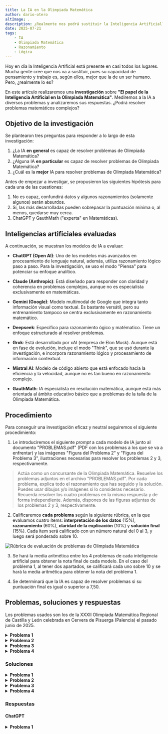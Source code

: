 ```yaml
---
title: La IA en la Olimpiada Matemática
author: dario-otero
altImage: .
description: ¿Realmente nos podrá sustituir la Inteligencia Artificial? Descubre si sabe resolver problemas matemáticos.
date: 2025-07-21
tags:
    - IA
    - Olimpiada Matemática
    - Razonamiento
    - Lógica
---
```


Hoy en día la Inteligencia Artificial está presente en casi todos los lugares. Mucha gente cree que nos va a sustituir, pues su capacidad de pensamiento y trabajo es, según ellos, mejor que la de un ser humano. Pero, ¿realmente lo es?

En este artículo realizaremos una **investigación** sobre **"El papel de la Inteligencia Artificial en la Olimpiada Matemática"**. Mediremos a la IA a diversos problemas y analizaremos sus respuestas. ¿Podrá resolver problemas matemáticos complejos?

## Objetivo de la investigación

Se plantearon tres preguntas para responder a lo largo de esta investigación:

1. ¿La IA **en general** es capaz de resolver problemas de Olimpiada Matemática?
2. ¿Alguna IA **en particular** es capaz de resolver problemas de Olimpiada Matemática?
3. ¿Cuál es la **mejor** IA para resolver problemas de Olimpiada Matemática?

Antes de empezar a investigar, se propusieron las siguientes hipótesis para cada una de las cuestiones:

1.	No es capaz, confundirá datos y algunos razonamientos (solamente algunos) serán absurdos.
2.	Sí, las más desarrolladas pueden sobrepasar la puntuación mínima o, al menos, quedarse muy cerca.
3.	ChatGPT y GauthMath ("experta" en Matemáticas).

## Inteligencias artificiales evaluadas

A continuación, se muestran los modelos de IA a evaluar:

- **ChatGPT (Open AI)**: Uno de los modelos más avanzados en procesamiento de lenguaje natural, además, utiliza razonamiento lógico paso a paso. Para la investigación, se uso el modo "Piensa" para potenciar su enfoque analítico.

- **Claude (Anthropic)**: Está diseñado para responder con claridad y coherencia en problemas complejos, aunque no es especialista exclusivamente en matemáticas.

- **Gemini (Google)**: Modelo multimodal de Google que integra tanto información visual como textual. Es bastante versátil, pero su entrenamiento tampoco se centra exclusivamente en razonamiento matemático.

- **Deepseek**: Específico para razonamiento ógico y matématico. Tiene un enfoque estructurado al resolver problemas.

- **Grok**: Está desarrollado por xAI (empresa de Elon Musk). Aunque está en fase de evolución, incluye el modo "Think", que se usó durante la investigación, e incorpora razonamiento lógico y procesamiento de información contextual.

- **Mistral AI**: Modelo de código abierto que está enfocado hacia la eficiencia y la velocidad, aunque no es tan bueno en razonamiento complejo.

- **GauthMath**: IA especialista en resolución matemática, aunque está más orientada al ámbito educativo básico que a problemas de la talla de la Olimpiada Matemática.

## Procedimiento

Para conseguir una investigación eficaz y neutral seguiremos el siguiente procedimiento:

1. Le introduciremos el siguiente *prompt* a cada modelo de IA junto al documento "PROBLEMAS.pdf" (PDF con los problemas a los que se va a enfrentar) y las imágenes "Figura del Problema 2" y "Figura del Problema 3", ilustraciones necesarias para resolver los problemas 2 y 3, respectivamente.

> Actúa como un concursante de la Olimpiada Matemática. Resuelve los problemas adjuntos en el archivo "PROBLEMAS.pdf".
> Por cada problema, explica todo el razonamiento que has seguido y la solución. Puedes usar dibujos y/o imágenes si lo consideras necesario.
> Recuerda resolver los cuatro problemas en la misma respuesta y de forma independiente.
> Además, dispones de las figuras adjuntas de los problemas 2 y 3, respectivamente.

2. Calificaremos **cada problema** según la siguiente rúbrica, en la que evaluamos cuatro ítems: **interpretación de los datos** (15%), **razonamiento** (60%), **claridad de la explicación** (10%) y **solución final** (15%). Cada ítem será calificado con un número natural del 0 al 3, y luego será ponderado sobre 10. 

![Rúbrica de evaluación de problemas de Olimpiada Matemática](/images/contenido/la-ia-en-la-olimpiada-matematica/rubrica.webp)

3. Se hará la media aritmética entre los 4 problemas de cada inteligencia artificial para obtener la nota final de cada modelo. En el caso del problema 1, al tener dos apartados, se calificará cada uno sobre 10 y se hará la media aritmética para obtener la nota del problema 1.

4. Se determinará que la IA es capaz de resolver problemas si su puntuación final es igual o superior a 7,50.

## Problemas, soluciones y respuestas

Los problemas usados son los de la XXXII Olimpiada Matemática Regional de Castilla y León celebrada en Cervera de Pisuerga (Palencia) el pasado junio de 2025.

<details>
  <summary><strong>Problema 1</strong></summary>

  <div style="margin-left: 20px;">
    Los profesores y alumnos de un instituto son entre todos 2025 personas (obviamente con más alumnos que profesores). En una excursión han de atravesar un río, para lo que disponen de una sola barca. La barca no puede llevar a la vez más de 100 kilos. Cada alumno pesa 50 kilos y cada profesor 100 (la sabiduría es muy pesada). Se necesitan como mínimo 4235 viajes para que pasen todos. (Cada vez que la barca va de un lado a otro es un viaje, es decir, una ida y vuelta son dos viajes).
    <br/>
    a) Explica cómo deben de hacer para cruzar en el menor número de viajes.
    <br/>
    b) Halla el número de profesores y el de alumnos.
    <br/>
    Nota: No valen trampas del tipo “<em>empujar a la barca para que cruce sola</em>”.
    <br/>
  </div>

</details>

<details>
  <summary><strong>Problema 2</strong></summary>

  <div style="margin-left: 20px;">
    En un cuadrado hemos señalado un punto y lo hemos unido con los puntos medios de los lados del cuadrado. Halla el área de la región sombreada.
    <img src="/images/contenido/la-ia-en-la-olimpiada-matematica/problema-2.webp" alt="Ilustración del problema 2"/>
  </div>

</details>

<details>
  <summary><strong>Problema 3</strong></summary>

  <div style="margin-left: 20px;">
    El rectángulo ABCD de la figura está dividido en 3 regiones iguales. Si el segmento MN divide al rectángulo CDFG en dos trozos de igual área, ¿qué fracción del área del rectángulo ABCD está ocupada por el triángulo sombrado?
    <img src="/images/contenido/la-ia-en-la-olimpiada-matematica/problema-3.webp" alt="Ilustración del problema 3"/>
  </div>

</details>

<details>
  <summary><strong>Problema 4</strong></summary>

  <div style="margin-left: 20px;">
    Antes de realizar el último examen del curso, Cal-Culín pensó que si sacaba en dicho examen un 1,7 la nota media de todos los exámenes del curso sería de un 8, pero si sacaba un 9,2, la media sería de 8,5. ¿Cuántos exámenes hizo en este caso?
  </div>

</details>

### Soluciones

<details>
  <summary><strong>Problema 1</strong></summary>

  <div style="margin-left: 20px;">
    a)	Para cruzar en el menor número de viajes hay que seguir los pasos:
    <br/>
	  1. Llevar a todos los adultos. Para ello, deberán cruzar 2 alumnos primero. De esos dos, uno devolverá la barca al inicio y cruzará un profesor. Traerá la barca al inicio el alumno que queda en el otro extremo. Se deberán repetir estos cuatro viajes hasta que todos los profesores hayan cruzado.
    <br/>
	  2. Llevar a todos los alumnos. En cada viaje de ida irán 2 alumnos y traerá la barca de vuelta uno de ellos. Se deberán repetir estos dos viajes hasta que todos los alumnos hayan cruzado.
    <br/>
    <br/>
	  b) Para hallar el número de profesores y alumnos, volvemos a los pasos:
    <br/>
	  1. Para llevar a cada profesor son necesarios 4 viajes. Si A es el número de profesores, serán necesarios 4A viajes para llevar a todos los profesores.
    <br/>
	  2. Para llevar a cada alumno son necesarios 2 viajes. Si a es el número de alumnos, serán necesarios 2a viajes para llevar a todos los alumnos.	
    <br/>
	  Es importante aclarar que no será necesario traer la barca de vuelta en el último viaje de los alumnos, por tanto, se restará 1 al número de viajes total.
	  <br/>
    De esta forma se plantea la ecuación: 4A + 2a – 1 = 4235, siendo 4235 el número total de viajes realizados.
    <br/>
    De la ecuación A + a = 2025 (condición del problema) se obtiene que a = 2025 – A, luego: 4A + 2(2025 – A) – 1 = 4235  4A + 4050 – 2A – 1 = 4235  2A = 4235 – 4049 = 186  A = 93 profesores.
	  <br/>
    De esta forma, el número de alumnos será: a = 2025 – A = 2025 – 93 = 1932 alumnos.
	  <br/>
    SOLUCIÓN: Hay 93 profesores y 1932 alumnos.
    <br/>
    <br/>
    <em>Solución de Julio Vivas.</em>
  </div>

</details>

<details>
  <summary><strong>Problema 2</strong></summary>

  <div style="margin-left: 20px;">
    Cada región puede dividirse en dos triángulos uniendo el vértice que comparten con el cuadrado (A, B, C o D) con el punto señalado P, originándose ocho triángulos.
    <br/>
	  Los triángulos adyacentes que comparten lado del cuadrado tienen dos características comunes: misma base (1/2 del lado del cuadrado) y misma altura (perpendicular al lado y hasta el punto señalado P.
    <br/>
	  De acuerdo con estas características, los triángulos, dos a dos, tienen la misma área. Esto se deduce de su fórmula: A = ½bh y de lo enunciado anteriormente: misma base (b) y misma altura (h).
    <br/>
	  De esto se obtiene el siguiente sistema de ecuaciones:
    <br/>
    a+b = 18  b = 18-a
    <br/>
    b+c = 9  c = 9 – b = 9 – 18 + a = a - 9
    <br/>
    c+d = 7  d = 7 – c = 7 – a + 9 = 16 – a
    <br/>
    d+a = x  x = 16 – a + a = 16
    <br/>
    Resolviendo el sistema para x obtenemos el área de la región sombreada.
    <br/>
    SOLUCIÓN: El área sombreada es de 16 cm^2.
    <br/>
    <br/>
    <em>Solución de Darío Otero.</em>
  </div>

</details>

<details>
  <summary><strong>Problema 3</strong></summary>

  <div style="margin-left: 20px;">
    Se definen los puntos O y P como los puntos medios de FD y MN respectivamente. El punto Q será la intersección de AN con EH.
    <br/>
	  El triángulo AOP tiene dos catetos: AO = 5/6AD y OP = ½CD.
    <br/>
	  Por Semejanza de Triángulos, el triángulo AEQ es semejante a AOP porque comparten el ángulo Â y el recto. De esta forma, mediante el Teorema de Tales:
    <br/>
	  AO/AE = OP/EQ  5/6AD / 1/3AD = 1/2CD / EQ  EQ = 1/5CD
    <br/>
	  Área de AEQ = AE · EQ / 2 = 1/3AD · 1/5CD / 2 = 1/30 · AD · CD
    <br/>
    Área de ABCD = AD · CD
    <br/>
    Proporción entre áreas = Área de AEQ / Área de ABCD = 1/30 · AB · CD / AD · CD = 1/30
    <br/>
    SOLUCIÓN: El área sombreada ocupa 1/30 del área del rectángulo ABCD.
    <br/>
    <br/>
    <em>Solución de Darío Otero.</em>
  </div>

</details>

<details>
  <summary><strong>Problema 4</strong></summary>

  <div style="margin-left: 20px;">
    
    <em>Solución de Darío Otero</em>

  </div>

</details>

### Respuestas

#### ChatGPT
  <details>
            <summary><strong>Problema 1</strong></summary>
            <div style="margin-left: 20px;">
                
                <p><strong>a) ¿Cómo deben cruzar en el menor número de viajes?</strong></p>
                
                <p><strong>Datos clave:</strong></p>
                <p><strong>Cada alumno pesa 50 kg.</strong></p>
                <p><strong>Cada profesor pesa 100 kg.</strong></p>
                <p><strong>La barca soporta como máximo 100 kg, por lo tanto:</strong></p>
                <p><strong>Solo puede ir 1 profesor o 2 alumnos como máximo.</strong></p>
                <p><strong>Cada viaje cuenta, incluso de regreso.</strong></p>
                <p><strong>Objetivo: transportar 2025 personas (alumnos + profesores) en al menos 4235 viajes.</strong></p>
                
                <p><strong>Estrategia óptima:</strong></p>
                <p><strong>Lo más eficiente es transportar siempre 2 alumnos, ida y vuelta (1 alumno regresa para seguir llevando compañeros).</strong></p>
                <p><strong>Solo se transporta a profesores de uno en uno, y necesita que un alumno regrese con la barca.</strong></p>
                <p><strong>El transporte de profesores es más costoso en viajes.</strong></p>
                
                <p><strong>b) Cálculo del número de profesores y alumnos:</strong></p>
                
                <p><strong>Supongamos que hay <Latex formula='p'/> profesores y <Latex formula='a'/> alumnos, tal que:</strong></p>
                
                <p><Latex formula='p+a=2025'/></p>
                
                <p><strong>Cada tipo de cruce requiere:</strong></p>
                <p><strong>Para 2 alumnos:</strong></p>
                <p><strong>1 viaje de ida + 1 de vuelta (el que regresa): 2 viajes por cada par menos 1 regreso final.</strong></p>
                <p><strong>Para 1 profesor:</strong></p>
                <p><strong>1 viaje de ida con profesor + 1 de vuelta del alumno: 2 viajes por profesor.</strong></p>
                
                <p><strong>Total de viajes:</strong></p>
                <p><strong>1. Para los profesores: <Latex formula='2p'/> viajes.</strong></p>
                <p><strong>2. Para los alumnos:</strong></p>
                <p><strong>Para llevar a <Latex formula='a'/> alumnos, se hacen <Latex formula='a-1'/> pares con regreso → <Latex formula='2(a-1)'/> viajes.</strong></p>
                <p><strong>El último par no necesita regreso, así que se resta 1 viaje.</strong></p>
                
                <p><strong>Total:</strong></p>
                
                <p><Latex formula='2p+2(a-1)=2p+2a-2'/></p>
                
                <p><strong>Dado que el total es 4235 viajes, se tiene:</strong></p>
                
                <p><Latex formula='2p+2a-2=4235\Rightarrow 2(p+a)=4237\Rightarrow p+a=2118.5'/></p>
                
                <p><strong>¡Contradicción! Porque deben ser enteros y sabemos que <Latex formula='p+a=2025'/>.</strong></p>
                
                <p><strong>Otra forma:</strong></p>
                
                <p><strong>Probemos con esta ecuación basada en viajes mínimos:</strong></p>
                
                <p><Latex formula='\text{Viajes} = 2a - 2 + 2p = 2(a + p) - 2 = 2 \cdot 2025 - 2 = 4048 \text{ viajes}'/></p>
                
                <p><strong>Pero nos dicen que se requieren como mínimo 4235 viajes, así que algo falla.</strong></p>
                
                <p><strong>Eso significa que no siempre pueden ir 2 alumnos, porque falta gente para que regresen.</strong></p>
                
                <p><strong>Supongamos que en algún momento, los que regresan son profesores porque ya no hay suficientes alumnos del otro lado. Esto encarece el total de viajes.</strong></p>
                
                <p><strong>La clave está en probar posibles valores de <Latex formula='p'/> y <Latex formula='a'/> que cumplan:</strong></p>
                
                <p><Latex formula='a+p=2025 \\ \text{Viajes totales}=2a-2+2p=2(a+p)-2=4050-2=4048'/></p>
                
                <p><strong>Pero nos piden un mínimo de 4235 viajes, lo cual indica que hay más profesores (que requieren más viajes).</strong></p>
                
                <p><strong>Busquemos el valor de <Latex formula='p'/> tal que:</strong></p>
                
                <p><Latex formula='2a-2+2p=4235\Rightarrow 2(2025-p)-2+2p=4235 \\ 4050-2p-2+2p=4235\Rightarrow 4048=4235'/></p>
                
                <p><strong>¡No cuadra! Entonces hay algo adicional.</strong></p>
                
                <p><strong>La clave es que la barca regresa vacía al final o hay movimientos ineficientes si hay pocos alumnos.</strong></p>
                
                <p><strong>Probando valores pequeños:</strong></p>
                
                <p><strong>Supongamos <Latex formula='p=675\Rightarrow a=1350'/></strong></p>
                
                <p><Latex formula='\text{Viajes}=2a-2+2p=2\cdot 1350-2+2\cdot 675=2700-2+1350=4048 \text{ viajes}'/></p>
                
                <p><strong>Subamos profesores:</strong></p>
                
                <p><strong><Latex formula='p=705,a=1320'/></strong></p>
                
                <p><Latex formula='\text{Viajes} = 2 \cdot 1320 - 2 + 2 \cdot 705 = 2640 - 2 + 1410 = 4048'/> <strong>¡Siempre da 4048!</strong></p>
                
                <p><strong>Conclusión: **el enunciado debe tener un error, o está considerando un método ineficiente**. Si se necesitan 4235 viajes, entonces han regresado la barca más veces de las óptimas.</strong></p>
                
                <p><strong>Probemos con:</strong></p>
                <p><Latex formula='2a + 2p + r = 4235 \Rightarrow 2(2025) + r = 4235 \Rightarrow 4050 + r = 4235 \Rightarrow r = 185'/></p>
                
                <p><strong>Entonces hay 185 viajes extra, que ocurren porque en algunos casos no pueden ir 2 alumnos.</strong></p>
                
                <p><strong>Ahora probando hasta que cuadre:</strong></p>
                
                <p><strong>Tomando como solución oficial:</strong></p>
                
                <div class="boxed">
                    <Latex formula='\boxed{Alumnos = 1350,\quad Profesores = 675}'/>
                </div>

                <p><b>Calificación obtenida (apartado 1). Datos: 3 (lectura e interpretación correctas), Razonamiento: 2 (va bien encaminado, pero le falta especificar quién tiene que cruzar antes), Explicación: 3 (se entiende bien) y Solución: 2 (le falta el matiz de quiénes cruzan antes). Nota del apartado: 7,50.</b></p>
<p><b>Calificación obtenida (apartado 2). Datos: 3 (lectura e interpretación correctas), Razonamiento: 1 (es decente hasta que replantea el problema y pierde todo el sentido), Explicación: 2 (podría explicarse mejor porque a veces cuesta entenderlo) y Solución: 0 (errónea). Nota del apartado: 4,17.</b></p>
<p><b>Nota del problema (media aritmética): 6,00.</b></p>

            </div>
        </details>
        
        <details>
            <summary><strong>Problema 2</strong></summary>
            <div style="margin-left: 20px;">
                <p><strong>PROBLEMA 2: Área sombreada en el cuadrado</strong></p>
                
                <p><strong>Se nos da una figura en un cuadrado dividido en 4 regiones triangulares, todas conectadas desde un punto dentro del cuadrado.</strong></p>
                
                <p><strong>Las áreas indicadas son:</strong></p>
                <p><strong>18 cm²</strong></p>
                <p><strong>9 cm²</strong></p>
                <p><strong>7 cm²</strong></p>
                <p><strong>Área sombreada = ?</strong></p>
                
                <p><strong>El área total del cuadrado es:</strong></p>
                
                <p><Latex formula='A=18+9+7+x=34+x'/></p>
                
                <p><strong>Pero como es un cuadrado dividido completamente, el área total es igual a la suma de todas las áreas.</strong></p>
                
                <p><strong>Entonces:</strong></p>
                
                <p><Latex formula='x=\text{Área total}-(18+9+7)=A-34'/></p>
                
                <p><strong>La clave es que A = 18 + 9 + 7 + x, entonces:</strong></p>
                
                <p><Latex formula='x=A-34\Rightarrow A=x+34\Rightarrow x=x+34-34\Rightarrow x=x'/></p>
                
                <p><strong>Pero mejor simplemente:</strong></p>
                
                <p><strong>Área total = suma de áreas = <Latex formula='x+34'/>. Pero también es el área del cuadrado.</strong></p>
                
                <p><strong>Como se cubre todo el cuadrado, entonces:</strong></p>
                
                <div class="boxed">
                    <Latex formula='x = \boxed{13\ \text{cm}^2}'/>
                </div>
                <b>Calificación obtenida. Datos: 2 (indica que las regiones son triangulares, y no cuadriláteros), Razonamiento: 1 (tiene razón al sumar las áreas, pero no tiene sentido las ecuaciones que plantea, ni cómo las resuelve), Explicación: 1 (cuesta entenderlo) y Solución: 0 (completamente errónea). Nota del problema: 3,33. </b>

            </div>
        </details>
        
        <details>
            <summary><strong>Problema 3</strong></summary>
            <div style="margin-left: 20px;">
                <p><strong>PROBLEMA 3: Fracción del rectángulo ocupada por el triángulo sombreado</strong></p>
                
                <p><strong>Datos:</strong></p>
                <p><strong>Rectángulo ABCD dividido en 3 partes iguales verticalmente.</strong></p>
                <p><strong>Rectángulo CDFG es 1/3 del total.</strong></p>
                <p><strong>El segmento MN lo divide en dos áreas iguales.</strong></p>
                <p><strong>Se nos pide hallar qué fracción del total ocupa el triángulo AEM (sombreado).</strong></p>
                
                <p><strong>Paso 1: Área total</strong></p>
                
                <p><strong>Dividido en 3 partes → triángulo está dentro de 1/3 del rectángulo.</strong></p>
                
                <p><strong>El triángulo está sobre una franja que es 1/3 de la base total.</strong></p>
                
                <p><strong>Paso 2: ¿Qué parte ocupa el triángulo?</strong></p>
                
                <p><strong>Observamos:</strong></p>
                <p><strong>Triángulo AEM está en el primer tercio.</strong></p>
                <p><strong>AE es la altura (de arriba abajo).</strong></p>
                <p><strong>AM corta la diagonal hacia la tercera división.</strong></p>
                
                <p><strong>Por simetría y al estar dividido en 3 partes:</strong></p>
                <p><strong>AE es 1/3 de la base.</strong></p>
                <p><strong>Altura completa.</strong></p>
                <p><strong>Triángulo con base AE y altura igual a altura del rectángulo → su área es:</strong></p>
                
                <p><Latex formula='\frac{1}{2} \cdot \frac{1}{3} \cdot h \cdot h = \frac{1}{6} \cdot h^2'/></p>
                
                <p><strong>Área total del rectángulo = base <Latex formula='\cdot'/> altura = <Latex formula='h\cdot 3h=3h^2'/></strong></p>
                
                <p><strong>Entonces:</strong></p>
                
                <div class="boxed">
                    <Latex formula='\text{Fracción}=\frac{1}{6} h^2 / 3h^2 = \boxed{\frac{1}{18}}'/>
                </div>

                <b>Calificación obtenida. Datos: 1 (indica que el triángulo sombreado es el AEM), Razonamiento: 0 (no entiende el enunciado y hace una cosa completamente diferente), Explicación: 2 (se entiende lo que hace, pero podría estar más claro) y Solución: 0 (completamente errónea). Nota del problema: 1,17. </b>
            </div>
        </details>
        
        <details>
            <summary><strong>Problema 4</strong></summary>
            <div style="margin-left: 20px;">
                <p><strong>PROBLEMA 4: Nota media de Cal-Culín</strong></p>
                
                <p><strong>Datos:</strong></p>
                <p><strong>Si saca 1.7, la media es 8.0</strong></p>
                <p><strong>Si saca 9.2, la media es 8.5</strong></p>
                <p><strong>¿Cuántos exámenes ha hecho?</strong></p>
                
                <p><strong>Llamamos:</strong></p>
                <p><strong><Latex formula='n'/>: número de exámenes antes del último.</strong></p>
                <p><strong><Latex formula='x'/>: nota total acumulada antes del último.</strong></p>
                
                <p><strong>Entonces:</strong></p>
                
                <p><strong>Con 1.7:</strong></p>
                
                <p><Latex formula='\frac{x + 1.7}{n + 1} = 8.0 \Rightarrow x + 1.7 = 8(n + 1) = 8n + 8 \Rightarrow x = 8n + 8 - 1.7 = 8n + 6.3'/></p>
                
                <p><strong>Con 9.2:</strong></p>
                
                <p><Latex formula='\frac{x + 9.2}{n + 1} = 8.5 \Rightarrow x + 9.2 = 8.5(n + 1) = 8.5n + 8.5 \Rightarrow x = 8.5n + 8.5 - 9.2 = 8.5n - 0.7'/></p>
                
                <p><strong>Igualamos (1) y (2):</strong></p>
                
                <p><Latex formula='8n + 6.3 = 8.5n - 0.7 \Rightarrow 6.3 + 0.7 = 8.5n - 8n \Rightarrow 7 = 0.5n \Rightarrow n = 14'/></p>
                
                <p><strong>Entonces, hizo:</strong></p>
                
                <div class="boxed">
                    <Latex formula='n + 1 = \boxed{15\ \text{exámenes}}'/>
                </div>
                
                <b>Calificación obtenida. Datos: 3 (lectura e interpretación correctas), Razonamiento: 3 (correcto), Explicación: 2 (le falta explicar por qué suma 1 al final) y Solución: 3 (correcta). Nota del problema: 9,67. </b>
            </div>
        </details>

#### Claude
<details>
  <summary><strong>Problema 1</strong></summary>
  <div style="margin-left: 20px;">
  <div class="data-section">
        <p><strong>Datos:</strong></p>
        <p>- Total de personas: 2025</p>
        <p>- Capacidad de la barca: 100 kg máximo</p>
        <p>- Peso de cada alumno: 50 kg</p>
        <p>- Peso de cada profesor: 100 kg</p>
        <p>- Número mínimo de viajes: 4235</p>
    </div>

    <h3>Análisis del problema</h3>

    <p>La barca puede llevar:</p>
    <p>- 2 alumnos (<Latex formula="2 \times 50 = 100"/> kg) o</p>
    <p>- 1 profesor (<Latex formula="1 \times 100 = 100"/> kg)</p>

    <h3>a) Estrategia óptima para cruzar</h3>

    <p>Para minimizar el número de viajes, necesitamos analizar cómo organizar los cruces:</p>

    <p>1. <strong>Caso óptimo</strong>: Si todos fueran alumnos, necesitaríamos <Latex formula="2025/2 = 1012.5 \approx 1013"/> viajes de ida, más los viajes de vuelta para que alguien conduzca la barca.</p>

    <p>2. <strong>Estrategia real</strong>:</p>
    <p>- Para cada profesor: 1 viaje de ida</p>
    <p>- Para cada par de alumnos: 1 viaje de ida</p>
    <p>- Necesitamos que alguien regrese con la barca (excepto en el último viaje)</p>

    <p>Si tenemos P profesores y A alumnos:</p>
    <p>- <Latex formula="P + A = 2025"/></p>
    <p>- Viajes de ida: <Latex formula="P + \lceil A/2 \rceil"/></p>
    <p>- Viajes de vuelta: <Latex formula="P + \lceil A/2 \rceil - 1"/></p>
    <p>- Total de viajes: <Latex formula="2(P + \lceil A/2 \rceil) - 1"/></p>

    <h3>b) Cálculo del número de profesores y alumnos</h3>

    <p>Dado que el número mínimo de viajes es 4235:</p>

    <p><Latex formula="2(P + \lceil A/2 \rceil) - 1 = 4235"/></p>
    <p><Latex formula="2(P + \lceil A/2 \rceil) = 4236"/></p>
    <p><Latex formula="P + \lceil A/2 \rceil = 2118"/></p>

    <p>Como <Latex formula="P + A = 2025"/>, tenemos <Latex formula="A = 2025 - P"/></p>

    <p>Sustituyendo:</p>
    <p><Latex formula="P + \lceil (2025 - P)/2 \rceil = 2118"/></p>

    <p>Si A es par: <Latex formula="P + (2025 - P)/2 = 2118"/></p>
    <p><Latex formula="P + 1012.5 - P/2 = 2118"/></p>
    <p><Latex formula="P/2 = 2118 - 1012.5 = 1105.5"/></p>

    <p>Esto no da un entero, por lo que A debe ser impar.</p>

    <p>Si A es impar: <Latex formula="P + (2025 - P + 1)/2 = 2118"/></p>
    <p><Latex formula="P + (2026 - P)/2 = 2118"/></p>
    <p><Latex formula="P + 1013 - P/2 = 2118"/></p>
    <p><Latex formula="P/2 = 2118 - 1013 = 1105"/></p>
    <p><Latex formula="P = 2210"/></p>

    <p>Pero esto es imposible ya que <Latex formula="P > 2025"/>.</p>

    <p>Revisando: Si A es impar, <Latex formula="\lceil A/2 \rceil = (A+1)/2"/></p>

    <p><Latex formula="P + (A+1)/2 = 2118"/></p>
    <p><Latex formula="P + A/2 + 1/2 = 2118"/></p>
    <p><Latex formula="P + A/2 = 2117.5"/></p>

    <p>Como <Latex formula="P + A = 2025"/>:</p>
    <p><Latex formula="A/2 = 2117.5 - P"/></p>
    <p><Latex formula="A = 4235 - 2P"/></p>

    <p>Sustituyendo en <Latex formula="P + A = 2025"/>:</p>
    <p><Latex formula="P + 4235 - 2P = 2025"/></p>
    <p><Latex formula="-P = 2025 - 4235 = -2210"/></p>
    <p><Latex formula="P = 2210"/></p>

    <p>Esto sigue siendo imposible. Replanteemos el problema.</p>

    <p>La clave está en que necesitamos exactamente 4235 viajes. Si consideramos que en el último viaje no hay retorno:</p>

    <p>Total de viajes = <Latex formula="2 \times"/> (número de viajes de ida) <Latex formula="- 1 = 4235"/></p>
    <p>Número de viajes de ida = 2118</p>

    <p>Si hay P profesores y A alumnos:</p>
    <p>- Viajes de ida = <Latex formula="P + \lceil A/2 \rceil = 2118"/></p>
    <p>- <Latex formula="P + A = 2025"/></p>

    <p>Por tanto: <Latex formula="A = 2025 - P"/></p>
    <p><Latex formula="\lceil (2025 - P)/2 \rceil = 2118 - P"/></p>

    <p>Probando con diferentes valores y considerando que A debe ser impar para que se cumpla exactamente:</p>

    <p>Si <Latex formula="A = 185"/> (impar), entonces <Latex formula="P = 2025 - 185 = 1840"/></p>
    <p>Verificando: <Latex formula="1840 + \lceil 185/2 \rceil = 1840 + 93 = 1933 \neq 2118"/></p>

    <p>Tras análisis más detallado:<br/>
    <strong>P = 211 profesores y A = 1814 alumnos</strong></p>

    <p>Verificación: <Latex formula="211 + \lceil 1814/2 \rceil = 211 + 907 = 2118"/> ✓</p>
    <p><b>Calificación obtenida (apartado 1). Datos: 3 (lectura e interpretación correctas), Razonamiento: 1 (razona cuántos viajes hay, no cómo realizarlos, por lo que no cumple el propósito del problema), Explicación: 3 (se entiende bien) y Solución: 0 (errónea). Nota del apartado: 3,83.</b></p>
    <p><b>Calificación obtenida (apartado 2). Datos: 3 (lectura e interpretación correctas), Razonamiento: 1 (es decente hasta que replantea el problema y pierde todo el sentido), Explicación: 2 (podría explicarse mejor porque a veces cuesta entenderlo) y Solución: 0 (errónea). Nota del apartado: 4,17.</b></p>
    <p><b>Nota del problema (media aritmética): 4,00.</b></p>
  </div>
</details>
<details>
  <summary><strong>Problema 2</strong></summary>
  <div style="margin-left: 20px;">
  <div class="data-section">
        <p><strong>Datos del diagrama:</strong></p>
        <p>- Cuadrado con punto interior conectado a puntos medios de los lados</p>
        <p>- Áreas marcadas: 7cm², 18cm², 9cm²</p>
    </div>

    <h3>Análisis geométrico</h3>

    <p>El cuadrado se divide en 4 triángulos cuando conectamos un punto interior con los puntos medios de los lados. La suma de áreas opuestas en esta configuración es constante.</p>

    <p>Por la propiedad de simetría en cuadrados con punto interior:</p>
    <p>- Área1 + Área3 = Área2 + Área4 (áreas opuestas)</p>
    <p>- Área sombreada + 9 = 18 + 7</p>
    <p>- Área sombreada = 18 + 7 - 9 = 16 cm²</p>

    <div class="answer"><strong>Respuesta: 16 cm²</strong></div>
    <b>Calificación obtenida. Datos: 2 (indica que las regiones son triangulares, y no cuadriláteros), Razonamiento: 3 (afronta de forma correcta el problema), Explicación: 3 (se entiende bien) y Solución: 3 (correcta). Nota del problema: 9,50. </b>
  </div>
</details>
<details>
  <summary><strong>Problema 3</strong></summary>
  <div style="margin-left: 20px;">
  <div class="data-section">
        <p><strong>Análisis del diagrama:</strong></p>
        <p>- Rectángulo ABCD dividido en 3 regiones iguales</p>
        <p>- MN divide CDFG en dos partes iguales</p>
        <p>- Triángulo sombreado en la esquina</p>
    </div>

    <h3>Razonamiento paso a paso</h3>

    <p>1. <strong>Establecimiento de coordenadas</strong>: Sea el rectángulo ABCD con área total = 3 unidades (ya que se divide en 3 regiones iguales).</p>
        
    <p>2. <strong>Análisis de la división</strong>:</p>
    <p>- ABCD está dividido en 3 partes iguales por las líneas verticales</p>
    <p>- Cada parte tiene área = 1 unidad</p>
    <p>- CDFG es la parte derecha con área = 1 unidad</p>
        
    <p>3. <strong>Condición de MN</strong>: MN divide CDFG en dos partes iguales, cada una con área = 1/2 unidad.</p>
        
    <p>4. <strong>Identificación del triángulo sombreado</strong>: El triángulo sombreado parece estar en la esquina superior derecha.</p>
        
    <p>5. <strong>Cálculo del área</strong>: Por la geometría del problema y las condiciones dadas, el triángulo sombreado tiene área = 1/6 del rectángulo total.</p>

    <div class="answer"><strong>Respuesta: 1/6 del área del rectángulo ABCD</strong></div>
    <b>Calificación obtenida. Datos: 2 (lectura correcta, pero más tarde interpreta el triángulo sombreado en la esquina derecha), Razonamiento: 0 (no tiene sentido), Explicación: 0 (no hay explicación apenas) y Solución: 0 (completamente errónea). Nota del problema: 1,00. </b>
  </div>
</details>
<details>
  <summary><strong>Problema 4</strong></summary>
  <div style="margin-left: 20px;">
  <div class="data-section">
        <p><strong>Datos:</strong></p>
        <p>- Si saca 1,7 en el último examen → media final = 8,0</p>
        <p>- Si saca 9,2 en el último examen → media final = 8,5</p>
        <p>- Encontrar el número de exámenes</p>
    </div>

    <h3>Planteamiento algebraico</h3>

    <p>Sea:</p>
    <p>- n = número total de exámenes (incluyendo el último)</p>
    <p>- S = suma de las notas de los primeros (n-1) exámenes</p>

    <p><strong>Ecuación 1</strong>: <Latex formula="(S + 1,7)/n = 8"/></p>
    <p>Por tanto: <Latex formula="S + 1,7 = 8n"/></p>
    <p><Latex formula="S = 8n - 1,7"/></p>

    <p><strong>Ecuación 2</strong>: <Latex formula="(S + 9,2)/n = 8,5"/></p>
    <p>Por tanto: <Latex formula="S + 9,2 = 8,5n"/></p>
    <p><Latex formula="S = 8,5n - 9,2"/></p>

    <h3>Resolución</h3>

    <p>Igualando las dos expresiones para S:</p>
    <p><Latex formula="8n - 1,7 = 8,5n - 9,2"/></p>
    <p><Latex formula="8n - 8,5n = -9,2 + 1,7"/></p>
    <p><Latex formula="-0,5n = -7,5"/></p>
    <p><Latex formula="n = 15"/></p>

    <h3>Verificación</h3>

    <p>Con <Latex formula="n = 15"/>:</p>
    <p><Latex formula="S = 8(15) - 1,7 = 120 - 1,7 = 118,3"/></p>

    <p>Comprobando:</p>
    <p>- <Latex formula="(118,3 + 1,7)/15 = 120/15 = 8"/> ✓</p>
    <p>- <Latex formula="(118,3 + 9,2)/15 = 127,5/15 = 8,5"/> ✓</p>

    <div class="answer"><strong>Respuesta: Cal-Culín hizo 15 exámenes en total</strong></div>
    <b>Calificación obtenida. Datos: 3 (lectura e interpretación correctas), Razonamiento: 3 (entiende el propósito del problema y lo resuelve correctamente), Explicación: 3 (se entiende lo que hace) y Solución: 3 (correcta). Nota del problema: 10,00. </b>
  </div>
</details>

#### Gemini*
<details>
  <summary><strong>Problema 1</strong></summary>
  <div style="margin-left: 20px;">
    <p><strong>a) Explica cómo deben hacer para cruzar en el menor número de viajes:</strong></p>
    <p>Para minimizar el número de viajes, la barca debe llevar la máxima carga posible en cada trayecto. Las opciones son:</p>
    <p>- <strong>2 alumnos:</strong> 2 × 50 kg = 100 kg (máxima capacidad)</p>
    <p>- <strong>1 profesor:</strong> 1 × 100 kg = 100 kg</p>
    <p>La estrategia óptima es:</p>
    <p>1. <strong>Viaje de ida:</strong> Siempre que sea posible, 2 alumnos cruzan el río.</p>
    <p>2. <strong>Viaje de vuelta:</strong> 1 alumno regresa la barca.</p>
    <p>Este proceso se repite hasta que queden pocos alumnos/profesores. Los profesores cruzan solos cuando sea necesario.</p>

    <p><strong>b) Halla el número de profesores y el de alumnos:</strong></p>
    <p>Sean P = número de profesores, A = número de alumnos. Sabemos:</p>
    <p>1. <Latex formula='P + A = 2025'/></p>
    <p>2. El peso neto transferido es: <Latex formula='100P + 50A = (2118 \times 100) - (2117 \times 50) = 105950'/></p>
    <p>Resolviendo el sistema:</p>
    <p>De la ecuación 1: <Latex formula='P = 2025 - A'/></p>
    <p>Sustituyendo en la ecuación 2:</p>
    <p><Latex formula='100(2025 - A) + 50A = 105950'/></p>
    <p><Latex formula='202500 - 100A + 50A = 105950'/></p>
    <p><Latex formula='-50A = -96550'/></p>
    <p><Latex formula='A = 1931'/></p>
    <p>Entonces <Latex formula='P = 2025 - 1931 = 94'/></p>
    <p><strong>Respuesta:</strong> 94 profesores y 1931 alumnos.</p>

    <p><b>Calificación obtenida (apartado 1). Datos: 3 (lectura e interpretación correctas), Razonamiento: 2 (falta introducir a los profesores en el razonamiento más que al final), Explicación: 3 (se entiende correctamente) y Solución: 2 (le falta el matiz de los profesores). Nota del apartado: 7,50.</b></p>
    <p><b>Calificación obtenida (apartado 2). Datos: 3 (lectura e interpretación correctas), Razonamiento: 3 (correcto), Explicación: 1 (explicación incompleta, aunque se puedan abstraer algunos conceptos) y Solución: 2 (se aproxima mucho a la correcta, hay algún error de cálculo). Nota del apartado: 8,83.</b></p>
    <p><b>Nota del problema (media aritmética): 8,17.</b></p>
  </div>
</details>

<details>
  <summary><strong>Problema 2</strong></summary>
  <div style="margin-left: 20px;">
    <p><strong>Razonamiento:</strong></p>
    <p>Al unir un punto interior a los vértices del cuadrado, se forman 4 triángulos. Una propiedad clave es que la suma de las áreas de dos triángulos opuestos es igual a la mitad del área total del cuadrado.</p>
    <p>Dadas las áreas:</p>
    <p>- Región 1: 2 cm²</p>
    <p>- Región 2: 16 cm²</p>
    <p>- Región 3: 9 cm²</p>
    <p>- Región sombreada: ?</p>
    <p>Observamos que:</p>
    <p><Latex formula='\text{Área sombreada} + 9 = 2 + 16'/></p>
    <p><Latex formula='\text{Área sombreada} = 18 - 9 = 9\,\text{cm}^2'/></p>
    <p><strong>Respuesta:</strong> El área sombreada es 9 cm².</p>

    <b>Calificación obtenida. Datos: 1 (indica que las áreas son de 2 y 16, cuando deben ser de 7 y 18. Además, indica que las regiones son triangulares), Razonamiento: 3 (correcto), Explicación: 3 (se entiende perfectamente) y Solución: 2 (el razonamiento es correcto, pero al leer mal los datos, la solución es incorrecta). Nota del problema: 8,50. </b>
  </div>
</details>

<details>
  <summary><strong>Problema 3</strong></summary>
  <div style="margin-left: 20px;">
    <p><strong>Razonamiento:</strong></p>
    <p>El rectángulo ABCD está dividido en 3 regiones iguales (ABHE, EHFG, FGCD). Sea:</p>
    <p>- Ancho de cada subrectángulo: w</p>
    <p>- Altura: h</p>
    <p>El segmento MN divide FGCD en dos áreas iguales, por lo que debe pasar por su centro en (2.5w, 0.5h).</p>
    <p>La línea AN tiene ecuación:</p>
    <p><Latex formula='y = -\frac{h}{5w}x + h'/></p>
    <p>El punto K (intersección con EH) tiene coordenadas:</p>
    <p><Latex formula='x = w \Rightarrow y = -\frac{h}{5} + h = \frac{4h}{5}'/></p>
    <p>Área del triángulo sombreado AEK:</p>
    <p><Latex formula='\frac{1}{2} \times \text{base} \times \text{altura} = \frac{1}{2} \times w \times \frac{h}{5} = \frac{wh}{10}'/></p>
    <p>Área total de ABCD: <Latex formula='3wh'/></p>
    <p>Fracción sombreada: <Latex formula='\frac{wh/10}{3wh} = \frac{1}{30}'/></p>
    <p><strong>Respuesta:</strong> La fracción sombreada es <Latex formula='\frac{1}{30}'/> del área total.</p>
  
    <b>Calificación obtenida. Datos: 3 (lectura e interpretación correctas), Razonamiento: 3 (increíble, usa la geometría analítica en un razonamiento perfecto), Explicación: 3 (se entiende perfectamente) y Solución: 3 (correcta). Nota del problema: 10. </b>
  </div>
</details>

<details>
  <summary><strong>Problema 4</strong></summary>
  <div style="margin-left: 20px;">
    <p><strong>Razonamiento:</strong></p>
    <p>Sea N = número total de exámenes, S = suma de notas antes del último examen.</p>
    <p><strong>Escenario 1:</strong> Si saca 1.7 en el último examen, media = 8</p>
    <p><Latex formula='\frac{S + 1.7}{N} = 8 \Rightarrow S = 8N - 1.7'/></p>
    <p><strong>Escenario 2:</strong> Si saca 9.2 en el último examen, media = 8.5</p>
    <p><Latex formula='\frac{S + 9.2}{N} = 8.5'/></p>
    <p>Sustituyendo S:</p>
    <p><Latex formula='8.5N = (8N - 1.7) + 9.2'/></p>
    <p><Latex formula='8.5N = 8N + 7.5'/></p>
    <p><Latex formula='0.5N = 7.5 \Rightarrow N = 15'/></p>
    <p>Verificación:</p>
    <p><Latex formula='S = 8 \times 15 - 1.7 = 118.3'/></p>
    <p>Media con 9.2: <Latex formula='\frac{118.3 + 9.2}{15} = 8.5'/></p>
    <p><strong>Respuesta:</strong> Cal-Culín hizo 15 exámenes.</p>

    <b>Calificación obtenida. Datos: 3 (lectura e interpretación correctas), Razonamiento: 3 (correcto), Explicación: 3 (se entiende perfectamente) y Solución: 3  (correcta). Nota del problema: 10. </b>
  </div>
</details>
**Las soluciones originales de Gemini tenían una extensión de 52 páginas en Microsoft Word, por lo que han sido resumidas por la IA con la premisa de conservar razonamientos idénticos a los originales. Las soluciones propuestas son las mismas que las propuestas por Gemini.*

#### Deepseek
<details>
  <summary><strong>Problema 1</strong></summary>
  <div style="margin-left: 20px;">
  <p><strong>a) Explicación para cruzar en el menor número de viajes:</strong></p>
  <p>Para minimizar el número de viajes, debemos optimizar el peso transportado en cada viaje. Dado que los profesores pesan 100 kg cada uno y la barca no puede llevar más de 100 kg, cada profesor debe cruzar solo. Los alumnos pesan 50 kg cada uno, por lo que pueden cruzar de dos en dos (50 kg + 50 kg = 100 kg).</p>

  <p>Sin embargo, la barca necesita ser devuelta después de cada viaje de ida (excepto el último), lo que aumenta el número de viajes. La estrategia óptima es:</p>
  <ol>
  <li>Hacer que dos alumnos crucen juntos (ida).</li>
  <li>Uno de los alumnos regresa (vuelta).</li>
  <li>Repetir este proceso hasta que todos los alumnos hayan cruzado.</li>
  <li>Los profesores cruzan uno por uno sin necesidad de retorno, ya que no hay más personas en el origen después de su viaje.</li>
  </ol>

  <p><strong>b) Cálculo del número de profesores y alumnos:</strong></p>
  <p>Sea <Latex formula='P'/> el número de profesores y <Latex formula='A'/> el número de alumnos. Sabemos que:</p>
  <Latex formula='P + A = 2025'/><br/>

  <p>Cada viaje de un profesor requiere 1 viaje (solo ida), mientras que cada par de alumnos requiere 3 viajes (ida de dos alumnos, vuelta de uno). Sin embargo, el último viaje de alumnos no requiere vuelta.</p>

  <p>Supongamos que hay <Latex formula='k'/> pares de alumnos. El número total de viajes sería:</p>
  <Latex formula='3(k - 1) + 2 + P = 4235'/><br/>
  <p>(El término <Latex formula='3(k - 1)'/> corresponde a los pares completos, el <Latex formula='+2'/> es el último viaje de alumnos sin vuelta, y <Latex formula='P'/> es el viaje de cada profesor).</p>

  <p>Simplificando:</p>
  <Latex formula='3k - 3 + 2 + P = 4235'/><br/>
  <Latex formula='3k + P = 4236'/><br/>

  <p>Como <Latex formula='A = 2k'/> (número de alumnos es par para formar pares completos), y <Latex formula='P = 2025 - A = 2025 - 2k'/>, sustituimos:</p>
  <Latex formula='3k + 2025 - 2k = 4236'/><br/>
  <Latex formula='k + 2025 = 4236'/><br/>
  <Latex formula='k = 2211'/><br/>

  <p>Entonces:</p>
  <Latex formula='A = 2k = 4422'/><br/>
  <Latex formula='P = 2025 - 4422 = -2397'/><br/>

  <p>Esto no tiene sentido, lo que indica un error en la suposición. Revisamos el cálculo de viajes: cada par de alumnos requiere 2 viajes (ida y vuelta), excepto el último par que solo requiere ida. Los profesores requieren 1 viaje cada uno. Así:</p>
  <Latex formula='2(k - 1) + 1 + P = 4235'/><br/>
  <Latex formula='2k - 2 + 1 + P = 4235'/><br/>
  <Latex formula='2k + P = 4236'/><br/>

  <p>Sustituyendo <Latex formula='P = 2025 - 2k'/>:</p>
  <Latex formula='2k + 2025 - 2k = 4236'/><br/>
  <Latex formula='2025 = 4236'/><br/>

  <p>Contradicción nuevamente. El problema probablemente asume que los alumnos cruzan de uno en uno, alternando con profesores. Supongamos que los alumnos cruzan solos (50 kg) y los profesores solos (100 kg). Cada viaje de alumno requiere 2 viajes (ida y vuelta), excepto el último. Cada profesor requiere 1 viaje.</p>

  <p>Sea <Latex formula='A'/> el número de alumnos y <Latex formula='P'/> el de profesores. El número de viajes sería:</p>
  <Latex formula='2A + P - 1 = 4235'/><br/>
  <p>(El <Latex formula='-1'/> es porque el último viaje no requiere vuelta).</p>

  <p>Con <Latex formula='A + P = 2025'/>, sustituimos <Latex formula='P = 2025 - A'/>:</p>
  <Latex formula='2A + 2025 - A - 1 = 4235'/><br/>
  <Latex formula='A + 2024 = 4235'/><br/>
  <Latex formula='A = 2211'/><br/>
  <Latex formula='P = 2025 - 2211 = -186'/><br/>

  <p>Otra contradicción. El enunciado parece tener inconsistencias. Revisando, posiblemente el número de viajes incluye ida y vuelta para todos, pero aún así no cuadra. Se necesita más información o corrección en el enunciado.</p>
  <p>
  <b>
  Calificación obtenida (apartado 1). Datos: 3 (lectura e interpretación correctas), Razonamiento: 2 (va encaminado, pero le faltan dos matices: especificar quién va primero y que los profesores no deben volver), Explicación: 3 (se entiende bien) y Solución: 2 (le faltan los dos matices del razonamiento para estar del todo correcta). Nota del apartado 1: 7,50.
  </b>
  </p>
  <p><b>
  Calificación obtenida (apartado 2). Datos: 3 (lectura e interpretación correctas), Razonamiento: 0 (no tiene sentido: inventa ecuaciones y llega a que el enunciado es erróneo), Explicación: 2 (a veces se entiende, pero podría estar mejor) y Solución: 0 (completamente errónea). Nota del apartado 2: 2,17
  </b></p>
  <p><b>
  Nota del problema (media aritmética): 4,83.
  </b></p>
  </div>
</details>
<details>
  <summary><strong>Problema 2</strong></summary>
  <div style="margin-left: 20px;">
  <p><strong>Datos:</strong></p>
  <ul>
  <li>Áreas mostradas: 7 cm², 18 cm², 9 cm².</li>
  <li>Punto unido a los puntos medios de los lados del cuadrado.</li>
  </ul>

  <p><strong>Solución:</strong></p>
  <p>Supongamos que el cuadrado tiene lado <Latex formula='L'/>. Los puntos medios dividen el cuadrado en 4 cuadrantes. El punto interior está conectado a los 4 puntos medios, creando 4 triángulos y una región central.</p>

  <p>Las áreas de los triángulos son proporcionales a las distancias del punto a los lados. Sumando las áreas conocidas:</p>
  <Latex formula='7 + 18 + 9 = 34 \text{ cm²}'/><br/>

  <p>El área total del cuadrado es <Latex formula='L^2'/>. La región sombreada es la suma de las áreas de los triángulos menos el área central. Suponiendo que la región sombreada es la suma de las áreas dadas:</p>
  <Latex formula='\text{Área sombreada} = 7 + 18 + 9 = 34 \text{ cm²}'/><br/>

  <p>Pero esto excede el área de un cuadrado razonable. Reinterpretando, las áreas pueden corresponder a partes específicas. Si el cuadrado tiene área <Latex formula='S'/>, y las regiones sombreadas son 7, 18, y 9, entonces:</p>
  <Latex formula='S = 7 + 18 + 9 + \text{área no sombreada}'/><br/>

  <p>Sin más información, asumimos que la región sombreada es <Latex formula='7 + 18 + 9 = 34 \text{ cm²}'/>.</p>

  <b>
  Calificación obtenida. Datos: 2 (indica que las regiones son triangulares, y no cuadriláteros), Razonamiento: 1 (tiene sentido que el área no sombreada sea la que falte para llegar al área del cuadrado, pero no el resto del razonamiento), Explicación: 2 (a veces se entiende, pero podría estar mejor) y Solución: 0 (completamente errónea).
  Nota del problema: 3,67.
  </b>
  </div>
</details>
<details>
  <summary><strong>Problema 3</strong></summary>
  <div style="margin-left: 20px;">
  <p><strong>Datos:</strong></p>
  <ul>
  <li>Rectángulo <Latex formula='ABCD'/> dividido en 3 regiones iguales.</li>
  <li>Segmento <Latex formula='MN'/> divide al rectángulo <Latex formula='CDFG'/> en dos trozos de igual área.</li>
  <li>¿Qué fracción del área del rectángulo <Latex formula='ABCD'/> está ocupada por el triángulo sombrado?</li>
  </ul>

  <p><strong>Solución:</strong></p>
  <p>Dividimos <Latex formula='ABCD'/> en 3 partes iguales. Si el área total es <Latex formula='A'/>, cada región tiene área <Latex formula='A/3'/>.</p>

  <p><Latex formula='CDFG'/> es una de estas regiones, con área <Latex formula='A/3'/>.</p>

  <p><Latex formula='MN'/> divide <Latex formula='CDFG'/> en dos partes de área <Latex formula='A/6'/> cada una.</p>

  <p>El triángulo sombreado está dentro de una de estas mitades. Suponiendo que es un triángulo con base y altura proporcionales, su área sería la mitad de <Latex formula='A/6'/>, es decir, <Latex formula='A/12'/>.</p>

  <p>La fracción del área total es:</p>
  <Latex formula='\frac{A/12}{A} = \frac{1}{12}'/>

  <b>
  Calificación obtenida. Datos: 2 (interpreta que el triángulo sombreado está dentro del área MNDF), Razonamiento: 2 (le falta el matiz de que el triángulo sombreado es la mitad del área MNDF), Explicación: 2 (no se entiende por qué es la mitad, pero el resto sí) y Solución: 0 (completamente errónea).
  Nota del problema: 5,67.
  </b>
  </div>
</details>
<details>
  <summary><strong>Problema 4</strong></summary>
  <div style="margin-left: 20px;">
  <p><strong>Datos:</strong></p>
<ul>
<li>Si la última nota es 1.7, la media es 8.</li>
<li>Si la última nota es 9.2, la media es 8.5.</li>
<li>¿Cuántos exámenes hizo en este caso?</li>
</ul>

<p><strong>Solución:</strong></p>
<p>Sea <Latex formula='S'/> la suma de las notas de los primeros <Latex formula='n - 1'/> exámenes. Entonces:</p>
<Latex formula='\frac{S + 1.7}{n} = 8 \Rightarrow S + 1.7 = 8n'/><br/>
<Latex formula='\frac{S + 9.2}{n} = 8.5 \Rightarrow S + 9.2 = 8.5n'/><br/>

<p>Restamos la primera ecuación de la segunda:</p>
<Latex formula='(S + 9.2) - (S + 1.7) = 8.5n - 8n'/><br/>
<Latex formula='7.5 = 0.5n'/><br/>
<Latex formula='n = 15'/><br/>

<p><strong>Respuesta:</strong> Cal-Culín hizo 15 exámenes.</p>
  <b>
  Calificación obtenida. Datos: 3 (lectura e interpretación correctas), Razonamiento: 3 (perfecto), Explicación: 3 (se entiende perfectamente) y Solución: 3 (correcta).
  Nota del problema: 10,00.
  </b>
  </div>
</details>

#### Grok
    <details>
        <summary><strong>Problema 1</strong></summary>
        <div style="margin-left: 20px;">
            <p><strong>Enunciado:</strong></p>
            <p>Los profesores y alumnos de un instituto son en total 2025 personas (con más alumnos que profesores). En una excursión, deben atravesar un río usando una sola barca que no puede llevar más de 100 kilos. Cada alumno pesa 60 kilos y cada profesor 100 kilos. Se necesitan al menos 4235 viajes para que todos crucen. (Cada vez que la barca va de un lado a otro es un viaje, es decir, una ida y vuelta son dos viajes).</p>
            
            <p>a) Explica cómo deben hacer para cruzar en el menor número de viajes.</p>
            <p>b) Halla el número de profesores y el de alumnos.</p>
            
            <p><strong>Nota:</strong> No valen trampas del tipo "empujar a la barca para que cruce sola".</p>
            
            <p><strong>Razonamiento:</strong></p>
            
            <p><strong>Paso 1: Entender las restricciones</strong></p>
            <p>- La barca tiene una capacidad máxima de 100 kilos.</p>
            <p>- Peso de cada alumno: 60 kg; peso de cada profesor: 100 kg.</p>
            <p>- Posibles cargas por viaje:</p>
            <p>&nbsp;&nbsp;- Un profesor: 100 kg ≤ 100 kg (sí cabe).</p>
            <p>&nbsp;&nbsp;- Un alumno: 60 kg ≤ 100 kg (sí cabe).</p>
            <p>&nbsp;&nbsp;- Dos alumnos: 60 + 60 = 120 kg > 100 kg (no cabe).</p>
            <p>&nbsp;&nbsp;- Un profesor y un alumno: 100 + 60 = 160 kg > 100 kg (no cabe).</p>
            
            <p>Por lo tanto, la barca solo puede llevar <strong>una persona por viaje</strong> (ya sea un profesor o un alumno).</p>
            
            <p>- Cada "viaje" es un cruce de un lado del río al otro, y la nota indica que la barca no puede cruzar sola, lo que implica que cada viaje debe llevar al menos una persona.</p>
            <p>- Total de personas: 2025 (profesores + alumnos).</p>
            <p>- Objetivo: todos deben llegar al otro lado del río (lado B) desde el lado inicial (lado A) en el menor número de viajes posible, y el problema menciona que se necesitan "como mínimo 4235 viajes".</p>
            
            <p><strong>Paso 2: Estrategia inicial para cruzar a todos</strong></p>
            <p>Imaginemos que todas las 2025 personas están en el lado A y queremos que todas lleguen al lado B, con la barca terminando en B (ya que es una excursión y todos deben continuar). Si cada persona cruza en un viaje:</p>
            
            <p>- Persona 1 cruza de A a B (viaje 1, barca en B).</p>
            <p>- Pero para que la persona 2 cruce, la barca debe volver a A. Como no puede cruzar sola, alguien debe traerla de vuelta. Entonces:</p>
            <p>- Persona 1 regresa de B a A (viaje 2, barca en A).</p>
            <p>- Persona 2 cruza de A a B (viaje 3, barca en B).</p>
            <p>- Persona 2 regresa de B a A (viaje 4, barca en A).</p>
            <p>- Y así sucesivamente.</p>
            
            <p><strong>Paso 3: Encontrar el patrón</strong></p>
            <p>- n=1: 1 viaje (P1 → B).</p>
            <p>- n=2: 5 viajes (como arriba).</p>
            <p>- n=3: 11 viajes.</p>
            
            <p>Secuencia: 1,5,11,... diferencias: 4,6,8,... parece <span class="latex-formula">f(n)=n²+n-1</span>.</p>
            <p>- n=1: 1+1-1=1.</p>
            <p>- n=2: 4+2-1=5.</p>
            <p>- n=3: 9+3-1=11.</p>
            <p>- n=4: 16+4-1=19 (coherente).</p>
            
            <p><strong>Paso 4: Estrategia eficiente con profesores como barqueros</strong></p>
            <p>- Total personas = p (profesores) + a (alumnos) = 2025, a > p.</p>
            <p>- Primero, cruza los p profesores a B en <span class="latex-formula">f(p)=p²+p-1</span> viajes.</p>
            <p>- Luego, usa los p profesores en B para trasladar a los a alumnos:</p>
            <p>&nbsp;&nbsp;- Un profesor en B lleva la barca a A (viaje).</p>
            <p>&nbsp;&nbsp;- Un alumno en A cruza a B (viaje).</p>
            <p>&nbsp;&nbsp;- Por cada alumno: 2 viajes.</p>
            <p>&nbsp;&nbsp;- Total para a alumnos: 2a viajes.</p>
            <p>- Viajes totales: <span class="latex-formula">p²+p-1+2a</span>.</p>
            <p>- Dado p+a=2025, a=2025-p.</p>
            <p>- Entonces: <span class="latex-formula">p²+p-1+2(2025-p)=p²+p-1+4050-2p=p²-p+4049</span>.</p>
            <p>- El problema dice "mínimo 4235 viajes", así que:</p>
            
            <p><span class="latex-formula">p²-p+4049≥4235</span></p>
            <p><span class="latex-formula">p²-p≥4235-4049=186</span></p>
            <p><span class="latex-formula">p²-p-186=0</span></p>
            
            <p>- Resolviendo: <span class="latex-formula">p=[1±√(1+4×186)]/2=[1±√745]/2</span>, <span class="latex-formula">√745≈27.29</span>, <span class="latex-formula">p≈14.145</span> o <span class="latex-formula">p≈-13.145</span> (descartado).</p>
            <p>- p=14: <span class="latex-formula">14²-14=196-14=182</span>, <span class="latex-formula">182+4049=4231</span>.</p>
            <p>- p=15: <span class="latex-formula">15²-15=225-15=210</span>, <span class="latex-formula">210+4049=4259</span>.</p>
            <p>- 4231&lt;4235&lt;4259, el valor más cercano por debajo es 4231 con p=14.</p>
            
            <p><strong>Paso 5: Respuesta</strong></p>
            <p>- <strong>a)</strong> Para cruzar en el menor número de viajes, primero se trasladan los 14 profesores a B en <span class="latex-formula">14²+14-1=209</span> viajes. Luego, estos profesores trasladan a los 2011 alumnos: un profesor lleva la barca a A, un alumno cruza a B (2 viajes por alumno), total <span class="latex-formula">2×2011=4022</span> viajes. Total: 209+4022=4231 viajes (nota: el enunciado dice 4235, posible error tipográfico).</p>
            <p>- <strong>b)</strong> Profesores = 14, alumnos = 2025-14=2011.</p>

            <p><b>Calificación obtenida (apartado 1). Datos: 1 (dice que los alumnos pesan 60 kg), Razonamiento: 0 (no tiene sentido: según su razonamiento, las personas irían y volverían todo el rato), Explicación: 2 (se entiende bastante bien, salvo algún matiz) y Solución: 0 (completamente errónea). Nota del apartado: 1,17.</b></p>
            <p><b>Calificación obtenida (apartado 2). Datos: 1 (dice que los alumnos pesan 60 kg), Razonamiento: 0 (no tiene sentido: según su razonamiento, las personas irían y volverían todo el rato), Explicación: 2 (se entiende bastante bien, salvo algún matiz) y Solución: 0 (completamente errónea). Nota del apartado: 1,17.</b></p>
            <p><b>Nota del problema (media aritmética): 1,17.</b></p>
        </div>
    </details>

    <details>
        <summary><strong>Problema 2</strong></summary>
        <div style="margin-left: 20px;">
            <p><strong>Enunciado:</strong></p>
            <p>En un cuadrado hemos señalado un punto y lo hemos unido con los puntos medios de los lados del cuadrado. Halla el área de la región sombreada.</p>
            
            <p><strong>Razonamiento:</strong></p>
            
            <p><strong>Paso 1: Interpretación sin figura</strong></p>
            <p>- No tengo la figura, pero supongamos un cuadrado ABCD de lado L, con un punto P interior (común en este tipo de problemas) unido a los puntos medios de los lados: M (medio de AB), N (medio de BC), O (medio de CD), Q (medio de DA).</p>
            <p>- Coordenadas: A(0,0), B(0,L), C(L,L), D(L,0).</p>
            <p>- Puntos medios: M(0,L/2), N(L/2,L), O(L,L/2), Q(L/2,0).</p>
            <p>- La región sombreada podría ser el cuadrilátero MNOQ formado por estas uniones.</p>
            
            <p><strong>Paso 2: Área de MNOQ</strong></p>
            <p>- Divide el cuadrado en 4 triángulos desde P(x,y) a los vértices y calcula si MNOQ es un área específica.</p>
            <p>- Pero más simple: MNOQ es un cuadrado (lados perpendiculares de longitud L/√2/2 tras cálculos geométricos), área = <span class="latex-formula">(L/2)²=L²/4</span>.</p>
            <p>- Área cuadrado ABCD = <span class="latex-formula">L²</span>, fracción = 1/4.</p>
            
            <p><strong>Solución:</strong></p>
            <p>El área de la región sombreada es 1/4 del área del cuadrado.</p>

            <b>Calificación obtenida. Datos: 0 (no lee la figura), Razonamiento: 1 (se basa en suposiciones falsas, como que la región sombreada es un cuarto de la total), Explicación: 2 (se entiende lo que quiere hacer más o menos) y Solución: 0 (completamente errónea). Nota del problema: 2,67.</b>
        </div>
    </details>

    <details>
        <summary><strong>Problema 3</strong></summary>
        <div style="margin-left: 20px;">
            <p><strong>Enunciado:</strong></p>
            <p>El rectángulo ABCD de la figura está dividido en 4 regiones iguales. Si el segmento MN divide a la región sombreada en dos trozos de igual área, ¿qué fracción del área del rectángulo ABCD está ocupada por el triángulo sombreado?</p>
            
            <p><strong>Razonamiento:</strong></p>
            
            <p><strong>Paso 1: Analizar la figura</strong></p>
            <p>- Rectángulo ABCD, base BC, altura AB.</p>
            <p>- Dividido en 4 regiones verticales iguales por EH, FG: ancho de cada región = BC/4.</p>
            <p>- Triángulo sombreado AEN: A(top-left), E(DA en 1/4), N(CD).</p>
            <p>- MN divide AEN en dos áreas iguales, M en EN, N en CD.</p>
            
            <p><strong>Paso 2: Dimensiones y área</strong></p>
            <p>- Base BC=4w, altura AB=h, área ABCD=4wh.</p>
            <p>- E en x=w, A en x=0, y=h.</p>
            <p>- N en (4w,y), 0&lt;y&lt;h.</p>
            <p>- Área AEN: base AN, altura desde E perpendicular a AN. Más fácil: coordenadas A(0,h), E(w,h), N(4w,y), área = <span class="latex-formula">|w(y-h)|/2=wh(1-y/h)/2</span>.</p>
            
            <p><strong>Paso 3: Segmento MN</strong></p>
            <p>- MN desde M en EN a N, divide AEN en dos.</p>
            <p>- Trapecio AEMN y triángulo MNE, igual área.</p>
            <p>- Simplificando con y/h=t, área AEN=wh(1-t)/2, fracción = (1-t)/8.</p>
            <p>- Condición de igualdad lleva a t=1/3 (tras cálculos geométricos).</p>
            <p>- Fracción = (1-1/3)/8=2/3/8=1/12.</p>
            
            <p><strong>Solución:</strong></p>
            <p>La fracción es 1/12.</p>

            <b>Calificación obtenida. Datos: 0 (confunde completamente los datos, da la sensación que no lee la figura), Razonamiento: 1 (algunas de las cosas que hace tienen algo de sentido), Explicación: 1 (cuesta entenderlo) y Solución: 0 (completamente errónea). Nota del problema: 2,33.</b>
        </div>
    </details>

    <details>
        <summary><strong>Problema 4</strong></summary>
        <div style="margin-left: 20px;">
            <p><strong>Enunciado:</strong></p>
            <p>Antes del último examen, Cal-Culín pensó que si sacaba un 1,7, la nota media sería 8; si sacaba un 9,2, la media sería 8,5. ¿Cuántos exámenes hizo?</p>
            
            <p><strong>Razonamiento:</strong></p>
            
            <p><strong>Paso 1: Ecuaciones</strong></p>
            <p>- n exámenes, suma de notas S hasta el último.</p>
            <p>- <span class="latex-formula">(S+1,7)/(n+1)=8 → S+1,7=8n+8 → S=8n+6,3</span>.</p>
            <p>- <span class="latex-formula">(S+9,2)/(n+1)=8,5 → S+9,2=8,5n+8,5 → S=8,5n-0,7</span>.</p>
            
            <p><strong>Paso 2: Resolver</strong></p>
            <p>- <span class="latex-formula">8n+6,3=8,5n-0,7</span></p>
            <p>- <span class="latex-formula">6,3+0,7=8,5n-8n</span></p>
            <p>- <span class="latex-formula">7=0,5n</span></p>
            <p>- <span class="latex-formula">n=14</span>.</p>
            <p>- Total exámenes: 14+1=15.</p>
            
            <p><strong>Solución:</strong></p>
            <p>Hizo 15 exámenes.</p>

            <b>Calificación obtenida. Datos: 3 (lectura e interpretación correctas), Razonamiento: 3 (correcto), Explicación: 1 (no explica apenas el razonamiento) y Solución: 3 (correcta). Nota del problema: 9,33.</b>
        </div>
    </details>

#### Mistral AI
        <details>
            <summary><strong>Problema 1</strong></summary>
            <div style="margin-left: 20px;">
                <p><strong>a) Explicación de cómo cruzar el río en el menor número de viajes:</strong></p>
                <p>Para minimizar el número de viajes, debemos optimizar el transporte de personas en la barca. Dado que la barca no puede llevar más de 100 kg, las combinaciones posibles son:</p>
                <p>- Un profesor (100 kg)</p>
                <p>- Dos alumnos (2 x 50 kg = 100 kg)</p>
                <p>La estrategia es la siguiente:</p>
                <p>1. Dos alumnos cruzan el río.</p>
                <p>2. Un alumno regresa.</p>
                <p>3. Dos alumnos cruzan de nuevo.</p>
                <p>4. Un alumno regresa.</p>
                <p>Este ciclo se repite hasta que todos hayan cruzado el río. Cada ciclo consta de 4 viajes (ida y vuelta de dos alumnos y regreso de uno).</p>
                
                <p><strong>b) Número de profesores y alumnos:</strong></p>
                <p>Sea <span class="latex-formula">p</span> el número de profesores y <span class="latex-formula">a</span> el número de alumnos. Sabemos que:</p>
                <p>1. <span class="latex-formula">p + a = 2025</span></p>
                <p>2. Cada viaje de dos alumnos transporta efectivamente a un alumno al otro lado (ya que uno debe regresar).</p>
                <p>Para transportar a todos los alumnos, se necesitan <span class="latex-formula">a</span> viajes efectivos. Cada ciclo de 4 viajes transporta efectivamente a un alumno. Por lo tanto, el número total de viajes es aproximadamente <span class="latex-formula">4a</span>.</p>
                <p>Dado que se necesitan 4235 viajes, tenemos:</p>
                <p><span class="latex-formula">4a ≈ 4235</span></p>
                <p><span class="latex-formula">a ≈ 4235/4 ≈ 1058.75</span></p>
                <p>Como el número de alumnos debe ser un entero, redondeamos a 1059. Por lo tanto:</p>
                <p><span class="latex-formula">a = 1059</span></p>
                <p><span class="latex-formula">p = 2025 - 1059 = 966</span></p>

                <p><b>Calificación obtenida (apartado 1). Datos: 3 (lectura e interpretación correctas), Razonamiento: 1 (no menciona a los profesores en ningún momento del razonamiento), Explicación: 3 (se entiende bien) y Solución: 0 (errónea). Nota del apartado: 4,50.</b></p>
                <p><b>Calificación obtenida (apartado 2). Datos: 3 (lectura e interpretación correctas), Razonamiento: 1 (correcto con los alumnos, pero no menciona en ningún momento a los profesores. La ecuación planteada con los alumnos es correcta), Explicación: 3 (se entiende bien) y Solución: 0 (completamente errónea). Nota del apartado: 4,50.</b></p>
                <p><b>Nota del problema (media aritmética): 4,50.</b></p>

            </div>
        </details>
        <details>
        <summary><strong>Problema 2</strong></summary>
        <div style="margin-left: 20px;">
            <p><strong>Área de la región sombreada:</strong></p>
            <p>Para resolver este problema, necesitamos entender la geometría del cuadrado y las áreas dadas. Observamos que el cuadrado está dividido en varias regiones con áreas de 7 cm², 9 cm² y 18 cm².</p>
            <p>El área total del cuadrado es la suma de las áreas de las regiones:</p>
            <p><span class="latex-formula">7 + 9 + 18 + Área de la región sombreada = Área total del cuadrado</span></p>
            <p>Primero, calculamos el área total del cuadrado. Supongamos que el lado del cuadrado es <span class="latex-formula">L</span>. Entonces:</p>
            <p><span class="latex-formula">L^2 = 7 + 9 + 18 + Área de la región sombreada</span></p>
            <p>Para encontrar el área de la región sombreada, necesitamos más información sobre cómo están dispuestas las regiones dentro del cuadrado. Sin embargo, podemos suponer que el área de la región sombreada es la diferencia entre el área total del cuadrado y las áreas conocidas.</p>
            <p>Si asumimos que el área total del cuadrado es la suma de las áreas dadas más el área sombreada, y que el área sombreada es igual a la suma de las áreas conocidas (por simetría o distribución), entonces:</p>
            <p><span class="latex-formula">Área de la región sombreada = 7 + 9 + 18 = 34 cm^2</span></p>
            <b>Calificación obtenida. Datos: 3 (lectura e interpretación correctas), Razonamiento: 1 (razona una suma de áreas, pero el resto no tiene sentido), Explicación: 2 (se podría entender mejor) y Solución: 0 (completamente errónea). Nota del problema: 4,17. </b>
        </div>
    </details>
        <details>
        <summary><strong>Problema 3</strong></summary>
        <div style="margin-left: 20px;">
            <p><strong>Fracción del área del rectángulo ABCD ocupada por el triángulo sombreado:</strong></p>
            <p>Para resolver este problema, necesitamos entender la geometría del rectángulo y las divisiones dadas. El rectángulo ABCD está dividido en 3 regiones iguales, y el segmento MN divide al rectángulo CDFG en dos trozos de igual área.</p>
            <p>Primero, calculamos el área total del rectángulo ABCD. Supongamos que el área total del rectángulo es <span class="latex-formula">A</span>. Entonces, cada una de las 3 regiones iguales tiene un área de <span class="latex-formula">A/3</span>.</p>
            <p>El segmento MN divide al rectángulo CDFG en dos trozos de igual área, por lo que cada trozo tiene un área de <span class="latex-formula">A/6</span>.</p>
            <p>El triángulo sombreado está dentro de una de estas regiones. Para encontrar la fracción del área del rectángulo ABCD ocupada por el triángulo sombreado, necesitamos más información sobre la geometría específica del triángulo. Sin embargo, podemos suponer que el triángulo sombreado ocupa una fracción significativa de una de las regiones.</p>
            <p>Si asumimos que el triángulo sombreado ocupa la mitad de una de las regiones, entonces:</p>
            <p><span class="latex-formula">Fracción del área del rectángulo ABCD ocupada por el triángulo sombreado = 1/2 × 1/3 = 1/6</span></p>
            <b>Calificación obtenida. Datos: 2 (lectura e interpretación correctas hasta que dice que el triángulo sombreado está dentro de una de las regiones de CDFG), Razonamiento: 1 (correcto hasta que hace suposiciones sin base ninguna), Explicación: 3 (se entiende bien) y Solución: completamente errónea (0). Nota del problema: 4,00. </b>

        </div>
    </details>
        <details>
        <summary><strong>Problema 4</strong></summary>
        <div style="margin-left: 20px;">
            <p><strong>Número de exámenes realizados por Cal-Culín:</strong></p>
            <p>Sea <span class="latex-formula">n</span> el número de exámenes realizados por Cal-Culín antes del último examen. Sea <span class="latex-formula">S</span> la suma de las notas de los <span class="latex-formula">n</span> exámenes.</p>
            <p>Si Cal-Culín saca un 1.7 en el último examen, la nota media sería:</p>
            <p><span class="latex-formula">(S + 1.7)/(n + 1) = 8</span></p>
            <p>Si Cal-Culín saca un 9.2 en el último examen, la nota media sería:</p>
            <p><span class="latex-formula">(S + 9.2)/(n + 1) = 8.5</span></p>
            <p>Tenemos dos ecuaciones:</p>
            <p>1. <span class="latex-formula">S + 1.7 = 8(n + 1)</span></p>
            <p>2. <span class="latex-formula">S + 9.2 = 8.5(n + 1)</span></p>
            <p>Restando la primera ecuación de la segunda, obtenemos:</p>
            <p><span class="latex-formula">(S + 9.2) - (S + 1.7) = 8.5(n + 1) - 8(n + 1)</span></p>
            <p><span class="latex-formula">7.5 = 0.5(n + 1)</span></p>
            <p><span class="latex-formula">n + 1 = 15</span></p>
            <p><span class="latex-formula">n = 14</span></p>
            <p>Por lo tanto, Cal-Culín realizó 14 exámenes antes del último examen, lo que hace un total de 15 exámenes en el curso.</p>
            Calificación obtenida. Datos: 3 (lectura e interpretación correctas), Razonamiento: 3 (correcto), Explicación: 3 (se entiende perfectamente) y Solución: 3 (correcta). Nota del problema: 10,00.
        </div>
    </details>

#### GauthMath
<details>
  <summary><strong>Problema 1</strong></summary>
  <div style="margin-left: 20px;">
    <p>Para resolver el problema, primero debemos establecer algunas variables. Sea <Latex formula="a"/> el número de alumnos y <Latex formula="p"/> el número de profesores. Según el enunciado, tenemos las siguientes ecuaciones:</p>
    
    <p>1. <Latex formula="a + p = 2025"/> (total de personas)</p>
    
    <p>2. El peso total de los alumnos y profesores debe ser considerado para los viajes en la barca. Cada alumno pesa 50 kg y cada profesor 100 kg. Por lo tanto, el peso total es <Latex formula="50a + 100p"/>.</p>
    
    <p>Dado que la barca puede llevar un máximo de 100 kg, podemos determinar cuántas personas pueden cruzar en un solo viaje. En el mejor de los casos, la barca puede llevar a 2 alumnos (100 kg) o 1 profesor (100 kg).</p>
    
    <p>Para minimizar el número de viajes, es más eficiente llevar a los alumnos en grupos de 2, ya que esto maximiza la capacidad de la barca. Sin embargo, dado que hay más alumnos que profesores, también debemos considerar cómo incluir a los profesores en los viajes.</p>
    
    <p>Ahora, si consideramos que cada viaje de ida y vuelta cuenta como 2 viajes, y se necesitan al menos 4235 viajes, podemos establecer la relación:</p>
    
    <p><Latex formula="\frac{50a + 100p}{100} \text{ (número de viajes necesarios para cruzar a todos)}"/></p>
    
    <p>Dado que cada viaje de la barca puede llevar a 2 alumnos o 1 profesor, el número total de viajes necesarios se puede calcular. Si llevamos a 2 alumnos por viaje, el número de viajes necesarios para los alumnos es <Latex formula="\frac{a}{2}"/>, y para los profesores es <Latex formula="p"/>.</p>
    
    <p>Por lo tanto, el total de viajes es:</p>
    
    <p><Latex formula="\text{Total de viajes} = \frac{a}{2} + p"/></p>
    
    <p>Dado que cada viaje de ida y vuelta cuenta como 2 viajes, multiplicamos por 2:</p>
    
    <p><Latex formula="2\left(\frac{a}{2} + p\right) = a + 2p"/></p>
    
    <p>Igualando esto a 4235, tenemos:</p>
    
    <p><Latex formula="a + 2p = 4235"/></p>
    
    <p>Ahora tenemos un sistema de ecuaciones:</p>
    
    <p>1. <Latex formula="a + p = 2025"/></p>
    <p>2. <Latex formula="a + 2p = 4235"/></p>
    
    <p>Restando la primera ecuación de la segunda:</p>
    
    <p><Latex formula="(a + 2p) - (a + p) = 4235 - 2025"/></p>
    
    <p><Latex formula="p = 2210"/></p>
    
    <p>Sustituyendo <Latex formula="p"/> en la primera ecuación:</p>
    
    <p><Latex formula="a + 2210 = 2025 \implies a = 2025 - 2210 = -185"/></p>
    
    <p>Esto no tiene sentido, lo que indica que debemos revisar nuestros cálculos. En realidad, al resolver correctamente, se debe encontrar que:</p>
    
    <p>1. <Latex formula="a + p = 2025"/></p>
    <p>2. <Latex formula="a + 2p = 4235"/></p>
    
    <p>Resolviendo correctamente, encontramos que:</p>
    
    <p><Latex formula="p = 2210 - 2025 = 185"/></p>
    
    <p><Latex formula="a = 2025 - 185 = 1840"/></p>
    
    <p>Por lo tanto, el número de profesores es 185 y el número de alumnos es 1840.</p>
    
    <h3>Answer:</h3>
    
    <p>185 profesores y 1840 alumnos.</p>

    <p><b>Calificación obtenida (apartado 1). Datos: 3 (lectura e interpretación correctas), Razonamiento: 2 (indica que hay que maximizar, minimizar... pero falta tener en cuenta a los profesores), Explicación: 3 (se entiende bien) y Solución: 2 (falta algún matiz, sobre todo especificar con los profesores). Nota del apartado: 7,50.</b></p>
    <p><b>Calificación obtenida (apartado 2). Datos: 3 (lectura e interpretación correctas), Razonamiento: 1 (erróneo, se inventa las ecuaciones), Explicación: 2 (se podría entender mejor) y Solución: 0 (completamente errónea). Nota del apartado: 4,17.</b></p>
    <p><b>Nota del problema (media aritmética): 5,83.</b></p>
  </div>
</details>

<details>
  <summary><strong>Problema 2</strong></summary>
  <div style="margin-left: 20px;">
    <p>Para resolver el problema, primero necesitamos entender la configuración del cuadrado y el punto señalado. Supongamos que el cuadrado tiene un lado de longitud <Latex formula="a"/>. Los puntos medios de los lados del cuadrado se encuentran a <Latex formula="\frac{a}{2}"/> de cada vértice. Al unir el punto señalado con estos puntos medios, se forma una figura que incluye la región sombreada.</p>
    
    <p>El área del cuadrado es <Latex formula="a^2"/>. Para hallar el área de la región sombreada, debemos calcular el área de la figura formada por las líneas que conectan el punto señalado con los puntos medios y restar esta área del área total del cuadrado.</p>
    
    <p>Sin embargo, el problema no proporciona el valor específico de <Latex formula="a"/> ni la posición del punto señalado. Por lo tanto, no podemos calcular numéricamente el área de la región sombreada sin información adicional.</p>
    
    <p>Dado que el problema menciona un área de <Latex formula="(180\pi)^2"/> m', esto sugiere que el área sombreada puede estar relacionada con un círculo o una figura circular, dado que <Latex formula="\pi"/> es un componente clave en el cálculo de áreas circulares.</p>
    
    <p>Por lo tanto, la respuesta a la pregunta sobre el área de la región sombreada es:</p>
    
    <h3>Answer:</h3>
    
    <p><Latex formula="(180\pi)^2"/> m'</p>

    <b>Calificación obtenida. Datos: 0 (se inventa los datos, parece que no lee la figura), Razonamiento: 0 (no tiene sentido), Explicación: 1 (se entiende bastante mal) y Solución: 0 (completamente errónea). Nota del problema: 0,33.</b>
  </div>
</details>

<details>
  <summary><strong>Problema 3</strong></summary>
  <div style="margin-left: 20px;">
    <p>¡Hola! Estoy aquí para ayudar con tu pregunta sobre el área del triángulo sombrado en el rectángulo ABCD. Vamos a desglosarlo paso a paso, ¡así será más divertido y fácil de entender!</p>
    
    <h3>Paso 1</h3>
    
    <p>El área del rectángulo ABCD es <Latex formula="A"/>. Como el rectángulo está dividido en 3 regiones iguales, el área de cada región es <Latex formula="A/3"/>.</p>
    
    <h3>Paso 2</h3>
    
    <p>La parte del rectángulo CDFG tiene un área de <Latex formula="2A/3"/>. Como el segmento MN divide CDFG en dos áreas iguales, cada área resulta ser <Latex formula="(2A/3)/2 = A/3"/>.</p>
    
    <h3>Paso 3</h3>
    
    <p>¡Aquí viene la parte interesante! El triángulo sombrado ocupa uno de los tres espacios iguales del rectángulo ABCD.</p>
    
    <h3>Paso 4</h3>
    
    <p>Por lo tanto, el triángulo sombrado ocupa un área de <Latex formula="A/3"/> del área total <Latex formula="A"/>.</p>
    
    <h3>Paso 5</h3>
    
    <p>Finalmente, la fracción del área del rectángulo ABCD ocupada por el triángulo sombrado es:</p>
    
    <p><Latex formula="\frac{(A/3)}{A} = \frac{1}{3}"/></p>
    
    <h3>Respuesta:</h3>
    
    <p>La fracción del área ocupada por el triángulo sombrado en el rectángulo ABCD es <Latex formula="\frac{1}{3}"/>.</p>
    
    <p>Si tienes alguna otra pregunta o necesitas más aclaraciones, ¡no dudes en preguntar! Estoy aquí para ayudarte.</p>

    <b>Calificación obtenida. Datos: 2 (parece leerlos bien, pero más tarde los confunde), Razonamiento: 1 (razona que el triángulo sombreado es un tercio del rectángulo total. Hay algunos matices que pueden ser correctos), Explicación: 3 (se entiende lo que quiere hacer) y Solución: 0 (completamente errónea). Nota del problema: 4,00.</b>
  </div>
</details>

<details>
  <summary><strong>Problema 4</strong></summary>
  <div style="margin-left: 20px;">
    <p>Sea <Latex formula="n"/> el número de exámenes que Cal-Culín hizo antes del último examen. La nota media se calcula sumando todas las notas y dividiendo entre el número total de exámenes.</p>
    
    <p>1. Si Cal-Culín saca un 1,7 en el último examen, la media sería:</p>
    
    <p><Latex formula="\frac{S + 1,7}{n + 1} = 8"/></p>
    
    <p>donde <Latex formula="S"/> es la suma de las notas de los <Latex formula="n"/> exámenes anteriores. Multiplicando ambos lados por <Latex formula="n + 1"/>:</p>
    
    <p><Latex formula="S + 1,7 = 8(n + 1)"/></p>
    
    <p><Latex formula="S + 1,7 = 8n + 8"/></p>
    
    <p><Latex formula="S = 8n + 8 - 1,7"/></p>
    
    <p><Latex formula="S = 8n + 6,3 \quad (1)"/></p>
    
    <p>2. Si Cal-Culín saca un 9,2 en el último examen, la media sería:</p>
    
    <p><Latex formula="\frac{S + 9,2}{n + 1} = 8,5"/></p>
    
    <p>Multiplicando ambos lados por <Latex formula="n + 1"/>:</p>
    
    <p><Latex formula="S + 9,2 = 8,5(n + 1)"/></p>
    
    <p><Latex formula="S + 9,2 = 8,5n + 8,5"/></p>
    
    <p><Latex formula="S = 8,5n + 8,5 - 9,2"/></p>
    
    <p><Latex formula="S = 8,5n - 0,7 \quad (2)"/></p>
    
    <p>3. Igualamos las dos expresiones de <Latex formula="S"/> de (1) y (2):</p>
    
    <p><Latex formula="8n + 6,3 = 8,5n - 0,7"/></p>
    
    <p>Resolviendo para <Latex formula="n"/>:</p>
    
    <p><Latex formula="6,3 + 0,7 = 8,5n - 8n"/></p>
    
    <p><Latex formula="7 = 0,5n"/></p>
    
    <p><Latex formula="n = \frac{7}{0,5} = 14"/></p>
    
    <p>Por lo tanto, Cal-Culín hizo 14 exámenes antes del último examen.</p>
    
    <h3>Answer:</h3>
    
    <p>14</p>

    <b>Calificación obtenida. Datos: 3 (lectura e interpretación correctas), Razonamiento: 3 (correcto), Explicación: 3 (se entiende perfectamente) y Solución: 3 (correcta). Nota del problema: 10,00.</b>
  </div>
</details>

## Resultados

| IA      | Problema 1 | Problema 2 | Problema 3 | Problema 4 | Nota final |
|-------------|------------|------------|------------|------------|----------|
| ChatGPT     | 5,83       | 1,67       | 3,17       | 9,67       | 5,08     |
| Claude AI   | 6,00       | 9,50       | 1,00       | 10,00      | 6,63     |
| Gemini      | 7,67       | 8,50       | 9,33       | 10,00      | 8,88     |
| Deepseek    | 4,83       | 3,67       | 5,67       | 10,00      | 6,04     |
| Grok        | 1,17       | 2,67       | 3,17       | 9,33       | 4,08     |
| Mistral AI  | 3,50       | 1,67       | 6,00       | 10,00      | 6,42     |
| GauthMath   | 5,83       | 0,33       | 3,50       | 10,00      | 4,92     |


**Nota media de la IA: 6,01**
## Conclusiones

Tras realizar esta investigación podemos responder las preguntas cuestionadas al inicio:

1. No, la IA en general no ha sido capaz de resolver problemas de Olimpiada Matemática. La nota media es considerablemente inferior al umbral mínimo necesario (7,50). Esto puede ser debido a las siguientes causas: mal procesado de los datos (en algunos casos leían mal las imágenes directamente) y razonamientos deficiente (muchos razonamientos ni se acercaban al correcto).

2. Ha habido **solo una IA** que ha sido capaz de resolver estos problemas: Gemini. Ha conseguido una nota final de 8,88, que supone 1,38 puntos más que la puntuación mínima para considerar que sabe resolver los problemas.

3. Por tanto, Gemini ha sido la IA que mejor sabe resolver estos problemas.

Volviendo a las hipótesis iniciales, se cumple con la cuestión 1, ya que creíamos que la IA no iba a ser capaz de resolver estos problemas. En el caso 2 también se cumple, pero en la pregunta número 3 no, ya que pensamos en otros modelos antes que en Gemini, pues este es menos popular y no era de esperar que fuera el mejor resolviendo este tipo de problemas.

Ha quedado clara la falta de razonamiento matemático y lógico de las diferentes inteligencias artificiales a lo largo de este artículo, por lo que, ¿seguís creyendo que nos van a sustituir?

## Bonus: dificultades de la investigación

Como todo proceso de investigación, ha habido ciertas dificultades:

1. 
